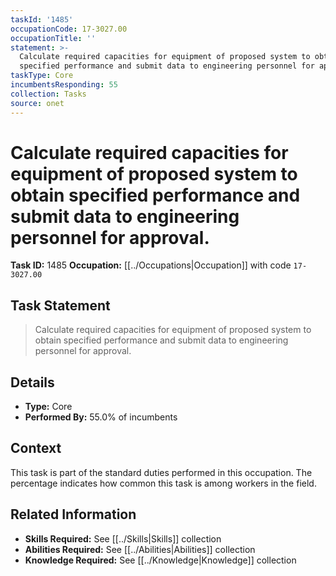 ```yaml
---
taskId: '1485'
occupationCode: 17-3027.00
occupationTitle: ''
statement: >-
  Calculate required capacities for equipment of proposed system to obtain
  specified performance and submit data to engineering personnel for approval.
taskType: Core
incumbentsResponding: 55
collection: Tasks
source: onet
---
```

# Calculate required capacities for equipment of proposed system to obtain specified performance and submit data to engineering personnel for approval.

**Task ID:** 1485
**Occupation:** [[../Occupations|Occupation]] with code `17-3027.00`

## Task Statement

> Calculate required capacities for equipment of proposed system to obtain specified performance and submit data to engineering personnel for approval.

## Details

- **Type:** Core
- **Performed By:** 55.0% of incumbents

## Context

This task is part of the standard duties performed in this occupation. The percentage indicates how common this task is among workers in the field.

## Related Information

- **Skills Required:** See [[../Skills|Skills]] collection
- **Abilities Required:** See [[../Abilities|Abilities]] collection
- **Knowledge Required:** See [[../Knowledge|Knowledge]] collection
